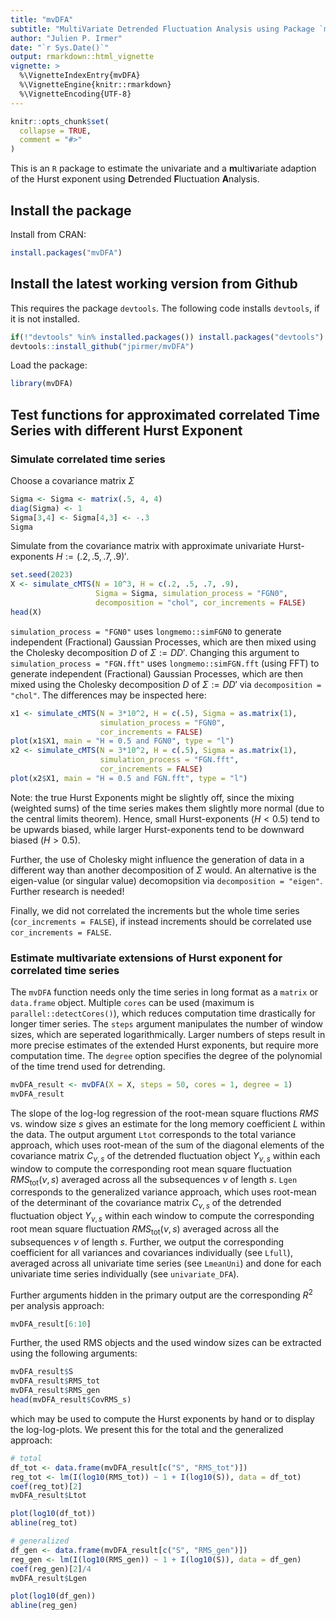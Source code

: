 ```yaml
---
title: "mvDFA"
subtitle: "MultiVariate Detrended Fluctuation Analysis using Package `mvDFA`"
author: "Julien P. Irmer"
date: "`r Sys.Date()`"
output: rmarkdown::html_vignette
vignette: >
  %\VignetteIndexEntry{mvDFA}
  %\VignetteEngine{knitr::rmarkdown}
  %\VignetteEncoding{UTF-8}
---
```


```r
knitr::opts_chunk$set(
  collapse = TRUE,
  comment = "#>"
)
```

This is an `R` package to estimate the univariate and a **m**ulti**v**ariate adaption of the Hurst exponent using **D**etrended **F**luctuation **A**nalysis. 

## Install the package

Install from CRAN:

```r
install.packages("mvDFA")
```

## Install the latest working version from Github
This requires the package `devtools`. The following code installs `devtools`, if it is not installed.

```r
if(!"devtools" %in% installed.packages()) install.packages("devtools")
devtools::install_github("jpirmer/mvDFA")
```

Load the package:

```r
library(mvDFA)
```


## Test functions for approximated correlated Time Series with different Hurst Exponent

### Simulate correlated time series

Choose a covariance matrix $\Sigma$
```r
Sigma <- Sigma <- matrix(.5, 4, 4)
diag(Sigma) <- 1
Sigma[3,4] <- Sigma[4,3] <- -.3
Sigma
```
Simulate from the covariance matrix with approximate univariate Hurst-exponents $H:=(.2, .5, .7, .9)'$. 

```r
set.seed(2023)
X <- simulate_cMTS(N = 10^3, H = c(.2, .5, .7, .9), 
                   Sigma = Sigma, simulation_process = "FGN0", 
                   decomposition = "chol", cor_increments = FALSE)
head(X)
```

`simulation_process = "FGN0"` uses `longmemo::simFGN0` to generate independent (Fractional) Gaussian Processes, which are then mixed using the Cholesky decomposition $D$ of $\Sigma := DD'$. Changing this argument to `simulation_process = "FGN.fft"` uses `longmemo::simFGN.fft` (using FFT) to generate independent (Fractional) Gaussian Processes, which are then mixed using the Cholesky decomposition $D$ of $\Sigma := DD'$ via `decomposition = "chol"`. The differences may be inspected here:

```r
x1 <- simulate_cMTS(N = 3*10^2, H = c(.5), Sigma = as.matrix(1), 
                    simulation_process = "FGN0",
                    cor_increments = FALSE)
plot(x1$X1, main = "H = 0.5 and FGN0", type = "l")
x2 <- simulate_cMTS(N = 3*10^2, H = c(.5), Sigma = as.matrix(1), 
                    simulation_process = "FGN.fft",
                    cor_increments = FALSE)
plot(x2$X1, main = "H = 0.5 and FGN.fft", type = "l")
```

Note: the true Hurst Exponents might be slightly off, since the mixing (weighted sums) of the time series makes them slightly more normal (due to the central limits theorem). Hence, small Hurst-exponents ($H<0.5$) tend to be upwards biased, while larger Hurst-exponents tend to be downward biased ($H>0.5$). 

Further, the use of Cholesky might influence the generation of data in a different way than another decomposition of $\Sigma$ would. An alternative is the eigen-value (or singular value) decomopsition via `decomposition = "eigen"`. Further research is needed!

Finally, we did not correlated the increments but the whole time series (`cor_increments = FALSE`), if instead increments should be correlated use `cor_increments = FALSE`.


### Estimate multivariate extensions of Hurst exponent for correlated time series

The `mvDFA` function needs only the time series in long format as a `matrix` or `data.frame` object. Multiple `cores` can be used (maximum is `parallel::detectCores()`), which reduces computation time drastically for longer timer series. The `steps` argument manipulates the number of window sizes, which are seperated logarithmically. Larger numbers of steps result in more precise estimates of the extended Hurst exponents, but require more computation time. The `degree` option specifies the degree of the polynomial of the time trend used for detrending. 

```r
mvDFA_result <- mvDFA(X = X, steps = 50, cores = 1, degree = 1)
mvDFA_result
```

The slope of the log-log regression of the root-mean square fluctions $RMS$ vs. window size $s$ gives an estimate for the long memory coefficient $L$ within the data.
The output argument `Ltot` corresponds to the total variance approach, which uses root-mean of the sum of the diagonal elements of the covariance matrix $C_{\nu,s}$ of the  detrended fluctuation object $Y_{\nu,s}$ within each window to compute the corresponding root mean square fluctuation $RMS_\text{tot}(\nu,s)$ averaged across all the subsequences $\nu$ of length $s$.   `Lgen` corresponds to the generalized variance approach, which uses root-mean of the determinant of the covariance matrix $C_{\nu,s}$ of the  detrended fluctuation object $Y_{\nu,s}$ within each window to compute the corresponding root mean square fluctuation $RMS_\text{tot}(\nu,s)$ averaged across all the subsequences $\nu$ of length $s$. Further, we output the corresponding coefficient for all variances and covariances individually (see `Lfull`), averaged across all univariate time series (see `LmeanUni`) and done for each univariate time series individually (see `univariate_DFA`).

Further arguments hidden in the primary output are the corresponding $R^2$ per analysis approach:

```r
mvDFA_result[6:10]
```


Further, the used RMS objects and the used window sizes can be extracted using the following arguments:

```r
mvDFA_result$S
mvDFA_result$RMS_tot
mvDFA_result$RMS_gen
head(mvDFA_result$CovRMS_s)
```

which may be used to compute the Hurst exponents by hand or to display the log-log-plots. We present this for the total and the generalized approach:

```r
# total
df_tot <- data.frame(mvDFA_result[c("S", "RMS_tot")])
reg_tot <- lm(I(log10(RMS_tot)) ~ 1 + I(log10(S)), data = df_tot)
coef(reg_tot)[2]
mvDFA_result$Ltot

plot(log10(df_tot))
abline(reg_tot)
```


```r
# generalized
df_gen <- data.frame(mvDFA_result[c("S", "RMS_gen")])
reg_gen <- lm(I(log10(RMS_gen)) ~ 1 + I(log10(S)), data = df_gen)
coef(reg_gen)[2]/4
mvDFA_result$Lgen

plot(log10(df_gen))
abline(reg_gen)
```
